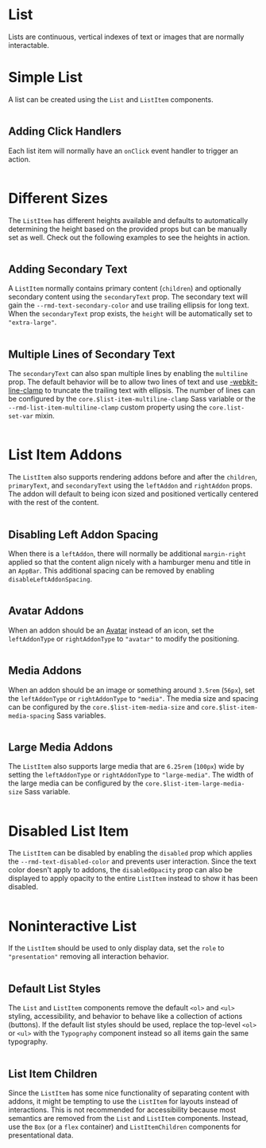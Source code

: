# List

Lists are continuous, vertical indexes of text or images that are normally interactable.

# Simple List

A list can be created using the `List` and `ListItem` components.

```demo source="./SimpleListExample.tsx"

```

## Adding Click Handlers

Each list item will normally have an `onClick` event handler to trigger an
action.

```demo source="./AddingClickHandlersExample.tsx"

```

# Different Sizes

The `ListItem` has different heights available and defaults to automatically
determining the height based on the provided props but can be manually set as
well. Check out the following examples to see the heights in action.

```demo source="./DifferentSizesExample.tsx"

```

## Adding Secondary Text

A `ListItem` normally contains primary content (`children`) and optionally
secondary content using the `secondaryText` prop. The secondary text will gain
the `--rmd-text-secondary-color` and use trailing ellipsis for long text. When
the `secondaryText` prop exists, the `height` will be automatically set to
`"extra-large"`.

```demo source="./AddingSecondaryTextExample.tsx"

```

## Multiple Lines of Secondary Text

The `secondaryText` can also span multiple lines by enabling the `multiline`
prop. The default behavior will be to allow two lines of text and use
[-webkit-line-clamp](https://developer.mozilla.org/en-US/docs/Web/CSS/-webkit-line-clamp)
to truncate the trailing text with ellipsis. The number of lines can be
configured by the `core.$list-item-multiline-clamp` Sass variable or the
`--rmd-list-item-multiline-clamp` custom property using the `core.list-set-var`
mixin.

```demo source="./MultipleLinesOfSecondaryTextExample.tsx"

```

# List Item Addons

The `ListItem` also supports rendering addons before and after the `children`,
`primaryText`, and `secondaryText` using the `leftAddon` and `rightAddon` props.
The addon will default to being icon sized and positioned vertically centered
with the rest of the content.

```demo source="./ListItemAddonsExample.tsx"

```

## Disabling Left Addon Spacing

When there is a `leftAddon`, there will normally be additional `margin-right`
applied so that the content align nicely with a hamburger menu and title in an
`AppBar`. This additional spacing can be removed by enabling
`disableLeftAddonSpacing`.

```demo source="./DisablingLeftAddonSpacingExample.tsx"

```

## Avatar Addons

When an addon should be an [Avatar](/components/avatar) instead of an icon, set
the `leftAddonType` or `rightAddonType` to `"avatar"` to modify the positioning.

```demo source="./AvatarAddonsExample.tsx"

```

## Media Addons

When an addon should be an image or something around `3.5rem` (`56px`), set the
`leftAddonType` or `rightAddonType` to `"media"`. The media size and spacing can
be configured by the `core.$list-item-media-size` and
`core.$list-item-media-spacing` Sass variables.

```demo source="./MediaAddonsExample.tsx"

```

## Large Media Addons

The `ListItem` also supports large media that are `6.25rem` (`100px`) wide by
setting the `leftAddonType` or `rightAddonType` to `"large-media"`. The width of
the large media can be configured by the `core.$list-item-large-media-size` Sass
variable.

```demo source="./LargeMediaAddonsExample.tsx"

```

# Disabled List Item

The `ListItem` can be disabled by enabling the `disabled` prop which applies the
`--rmd-text-disabled-color` and prevents user interaction. Since the text color
doesn't apply to addons, the `disabledOpacity` prop can also be displayed to
apply opacity to the entire `ListItem` instead to show it has been disabled.

```demo source="./DisabledListItemExample.tsx"

```

# Noninteractive List

If the `ListItem` should be used to only display data, set the `role` to
`"presentation"` removing all interaction behavior.

```demo source="./NoninteractiveListExample.tsx"

```

## Default List Styles

The `List` and `ListItem` components remove the default `<ol>` and `<ul>`
styling, accessibility, and behavior to behave like a collection of actions
(buttons). If the default list styles should be used, replace the top-level
`<ol>` or `<ul>` with the `Typography` component instead so all items gain the
same typography.

```demo source="./DefaultListStylesExample.tsx"

```

## List Item Children

Since the `ListItem` has some nice functionality of separating content with
addons, it might be tempting to use the `ListItem` for layouts instead of
interactions. This is not recommended for accessibility because most semantics
are removed from the `List` and `ListItem` components. Instead, use the `Box`
(or a `flex` container) and `ListItemChildren` components for presentational
data.

```demo source="./ListItemChildrenExample.tsx"

```
